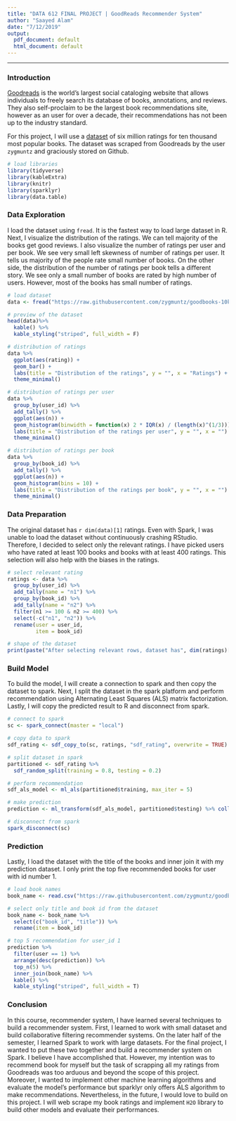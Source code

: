 ```yaml
---
title: "DATA 612 FINAL PROJECT | GoodReads Recommender System"
author: "Saayed Alam"
date: "7/12/2019"
output:
  pdf_document: default
  html_document: default
---
```


***

### Introduction
[Goodreads](https://goodreads.com/) is the world's largest social cataloging website that allows individuals to freely search its database of books, annotations, and reviews. They also self-proclaim to be the largest book recommendations site, however as an user for over a decade, their recommendations has not been up to the industry standard. 

For this project, I will use a [dataset](https://github.com/zygmuntz/goodbooks-10k) of six million ratings for ten thousand most popular books. The dataset was scraped from Goodreads by the user `zygmuntz` and graciously stored on Github. 
```r
# load libraries
library(tidyverse)
library(kableExtra)
library(knitr)
library(sparklyr)
library(data.table)
```

### Data Exploration
I load the dataset using `fread`. It is the fastest way to load large dataset in R. Next, I visualize the distribution of the ratings. We can tell majority of the books get good reviews. I also visualize the number of ratings per user and per book. We see very small left skewness of number of ratings per user. It tells us majority of the people rate small number of books. On the other side, the distribution of the number of ratings per book tells a different story. We see only a small number of books are rated by high number of users. However, most of the books has small number of ratings. 
```r
# load dataset
data <- fread("https://raw.githubusercontent.com/zygmuntz/goodbooks-10k/master/ratings.csv")

# preview of the dataset
head(data)%>% 
  kable() %>% 
  kable_styling("striped", full_width = F)

# distribution of ratings
data %>% 
  ggplot(aes(rating)) +
  geom_bar() +
  labs(title = "Distribution of the ratings", y = "", x = "Ratings") +
  theme_minimal()

# distribution of ratings per user
data %>% 
  group_by(user_id) %>% 
  add_tally() %>% 
  ggplot(aes(n)) +
  geom_histogram(binwidth = function(x) 2 * IQR(x) / (length(x)^(1/3))) +
  labs(title = "Distribution of the ratings per user", y = "", x = "") +
  theme_minimal()

# distribution of ratings per book
data %>% 
  group_by(book_id) %>% 
  add_tally() %>% 
  ggplot(aes(n)) +
  geom_histogram(bins = 10) +
  labs(title = "Distribution of the ratings per book", y = "", x = "") +
  theme_minimal()
```

### Data Preparation
The original dataset has `r dim(data)[1]` ratings. Even with Spark, I was unable to load the dataset without continuously crashing RStudio. Therefore, I decided to select only the relevant ratings. I have picked users who have rated at least 100 books and books with at least 400 ratings. This selection will also help with the biases in the ratings.
```r
# select relevant rating                 
ratings <- data %>% 
  group_by(user_id) %>% 
  add_tally(name = "n1") %>% 
  group_by(book_id) %>% 
  add_tally(name = "n2") %>% 
  filter(n1 >= 100 & n2 >= 400) %>% 
  select(-c("n1", "n2")) %>% 
  rename(user = user_id,
         item = book_id)

# shape of the dataset
print(paste("After selecting relevant rows, dataset has", dim(ratings)[1], "ratings"))
```

### Build Model
To build the model, I will create a connection to spark and then copy the dataset to spark. Next, I split the dataset in the spark platform and perform recommendation using Alternating Least Squares (ALS) matrix factorization. Lastly, I will copy the predicted result to R and disconnect from spark. 
```r
# connect to spark
sc <- spark_connect(master = "local")

# copy data to spark
sdf_rating <- sdf_copy_to(sc, ratings, "sdf_rating", overwrite = TRUE)

# split dataset in spark
partitioned <- sdf_rating %>% 
  sdf_random_split(training = 0.8, testing = 0.2)

# perform recommendation 
sdf_als_model <- ml_als(partitioned$training, max_iter = 5)

# make prediction
prediction <- ml_transform(sdf_als_model, partitioned$testing) %>% collect()

# disconnect from spark
spark_disconnect(sc)
```

### Prediction
Lastly, I load the dataset with the title of the books and inner join it with my prediction dataset. I only print the top five recommended books for user with id number 1. 
```r
# load book names
book_name <- read.csv("https://raw.githubusercontent.com/zygmuntz/goodbooks-10k/master/books.csv")

# select only title and book id from the dataset
book_name <- book_name %>% 
  select(c("book_id", "title")) %>% 
  rename(item = book_id)

# top 5 recommendation for user_id 1
prediction %>% 
  filter(user == 1) %>% 
  arrange(desc(prediction)) %>% 
  top_n(5) %>% 
  inner_join(book_name) %>% 
  kable() %>% 
  kable_styling("striped", full_width = T)
```

### Conclusion
In this course, recommender system, I have learned several techniques to build a recommender system. First, I learned to work with small dataset and build collaborative filtering recommender systems. On the later half of the semester, I learned Spark to work with large datasets. For the final project, I wanted to put these two together and build a recommender system on Spark. I believe I have accomplished that. However, my intention was to recommend book for myself but the task of scrapping all my ratings from Goodreads was too arduous and beyond the scope of this project. Moreover, I wanted to implement other machine learning algorithms and evaluate the model's performance but sparklyr only offers ALS algorithm to make recommendations. Nevertheless, in the future, I would love to build on this project. I will web scrape my book ratings and implement `H2O` library to build other models and evaluate their performances. 